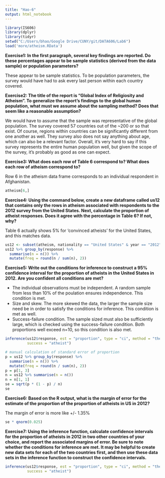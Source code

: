 ---
title: "Hao-6"
output: html_notebook
---

```{r warning=FALSE, message=FALSE}
library(IS606)
library(dplyr)
library(tidyr)
setwd("C:/Users/bhao/Google Drive/CUNY/git/DATA606/Lab6")
load('more/atheism.RData')
```


**Exercise1: In the first paragraph, several key findings are reported. Do these percentages appear to be sample statistics (derived from the data sample) or population parameters?**  

These appear to be sample statistics. To be population parameters, the survey would have had to ask every last person within each country covered.  


**Exercise2: The title of the report is "Global Index of Religiosity and Atheism". To generalize the report's findings to the global human population, what must we assume about the sampling method? Does that seem like a reasonable assumption?**  

We would have to assume that the sample was representative of the global population. The survey covered 57 countries out of the ~200 or so that exist. Of course, regions within countries can be significantly different from one another as well. They survey also does not say anything about age, which can also be a relevant factor. Overall, it's very hard to say if this survey represents the entire human population well, but given the scope of the survey, it's probably as good as one can expect.  


**Exercise3: What does each row of Table 6 correspond to? What does each row of atheism correspond to?**  

Row 6 in the atheism data frame corresponds to an individual respondent in Afghanistan.

```{r}
atheism[6,]
```


**Exercise4: Using the command below, create a new dataframe called us12 that contains only the rows in atheism associated with respondents to the 2012 survey from the United States. Next, calculate the proportion of atheist responses. Does it agree with the percentage in Table 6? If not, why?**

Table 6 actually shows 5% for 'convinced atheists' for the United States, and this matches data.  

```{r}
us12 <- subset(atheism, nationality == "United States" & year == "2012")
us12 %>% group_by(response) %>%
  summarise(n = n()) %>%
  mutate(freq = round(n / sum(n), 2))
```


**Exercise5: Write out the conditions for inference to construct a 95% confidence interval for the proportion of atheists in the United States in 2012. Are you confident all conditions are met?**  

* The individual observations must be independent. A random sample from less than 10% of the poulation ensures independence. This condition is met.  
* Size and skew. The more skewed the data, the larger the sample size need be in order to satisfy the conditions for inference. This condition is met as well.  
* Success-failure condition. The sample sized must also be sufficiently large, which is checked using the success-failure condition. Both proportions well exceed n=10, so this condition is also met.  

```{r}
inference(us12$response, est = "proportion", type = "ci", method = "theoretical", 
          success = "atheist")
```

```{r}
# manual calculation of standard error of proportion
p = us12 %>% group_by(response) %>%
  summarise(n = n()) %>%
  mutate(freq = round(n / sum(n), 2))
p = p[1, 3]
n = us12 %>% summarise(n = n())
n = n[1, 1]
se = sqrt(p * (1 - p) / n)
se
```


**Exercise6: Based on the R output, what is the margin of error for the estimate of the proportion of the proportion of atheists in US in 2012?**  

The margin of error is more like +/- 1.35%

```{r}
se * qnorm(0.025)
```

**Exercise7: Using the inference function, calculate confidence intervals for the proportion of atheists in 2012 in two other countries of your choice, and report the associated margins of error. Be sure to note whether the conditions for inference are met. It may be helpful to create new data sets for each of the two countries first, and then use these data sets in the inference function to construct the confidence intervals.**  

```{r}

inference(us12$response, est = "proportion", type = "ci", method = "theoretical", 
          success = "atheist")

```

